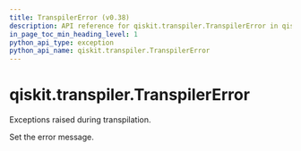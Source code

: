 ```yaml
---
title: TranspilerError (v0.38)
description: API reference for qiskit.transpiler.TranspilerError in qiskit v0.38
in_page_toc_min_heading_level: 1
python_api_type: exception
python_api_name: qiskit.transpiler.TranspilerError
---
```


<span id="qiskit-transpiler-transpilererror" />

# qiskit.transpiler.TranspilerError

<Class id="qiskit.transpiler.TranspilerError" isDedicatedPage={true} github="https://github.com/qiskit/qiskit/tree/stable/0.21/qiskit/transpiler/exceptions.py" signature="TranspilerError(*message)" modifiers="exception">
  Exceptions raised during transpilation.

  Set the error message.
</Class>

